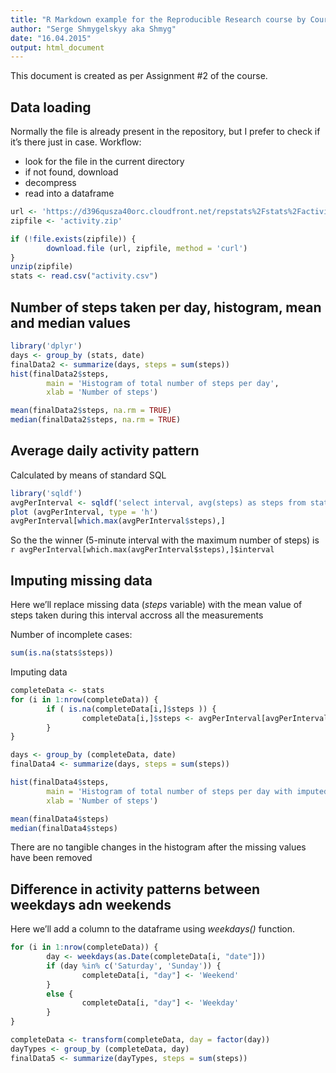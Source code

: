 ```yaml
---
title: "R Markdown example for the Reproducible Research course by Coursera"
author: "Serge Shmygelskyy aka Shmyg"
date: "16.04.2015"
output: html_document
---
```


This document is created as per Assignment #2 of the course.

## Data loading

Normally the file is already present in the repository, but I prefer to check if it's there just in case. Workflow:

* look for the file in the current directory
* if not found, download
* decompress
* read into a dataframe

```r
url <- 'https://d396qusza40orc.cloudfront.net/repstats%2Fstats%2Factivity.zip'
zipfile <- 'activity.zip'

if (!file.exists(zipfile)) {
        download.file (url, zipfile, method = 'curl')
} 
unzip(zipfile)
stats <- read.csv("activity.csv")

```

## Number of steps taken per day, histogram, mean and median values

```r
library('dplyr')
days <- group_by (stats, date)
finalData2 <- summarize(days, steps = sum(steps))
hist(finalData2$steps,
        main = 'Histogram of total number of steps per day',
        xlab = 'Number of steps')

mean(finalData2$steps, na.rm = TRUE)
median(finalData2$steps, na.rm = TRUE)

```

## Average daily activity pattern

Calculated by means of standard SQL
```r
library('sqldf')
avgPerInterval <- sqldf('select interval, avg(steps) as steps from stats group by interval')
plot (avgPerInterval, type = 'h')
avgPerInterval[which.max(avgPerInterval$steps),]
```

So the the winner (5-minute interval with the maximum number of steps) is `r avgPerInterval[which.max(avgPerInterval$steps),]$interval`

## Imputing missing data

Here we'll replace missing data (_steps_ variable) with the mean value of steps taken during this interval accross all the measurements

Number of incomplete cases:

```r
sum(is.na(stats$steps))
```

Imputing data

```r
completeData <- stats
for (i in 1:nrow(completeData)) { 
        if ( is.na(completeData[i,]$steps )) {
                completeData[i,]$steps <- avgPerInterval[avgPerInterval$interval == completeData[i,]$interval, "steps"]
        }
}

days <- group_by (completeData, date)
finalData4 <- summarize(days, steps = sum(steps))

hist(finalData4$steps,
        main = 'Histogram of total number of steps per day with imputed values',
        xlab = 'Number of steps')

mean(finalData4$steps)
median(finalData4$steps)
```

There are no tangible changes in the histogram after the missing values have been removed

## Difference in activity patterns between weekdays adn weekends

Here we'll add a column to the dataframe using _weekdays()_ function.

```r
for (i in 1:nrow(completeData)) {
        day <- weekdays(as.Date(completeData[i, "date"]))
        if (day %in% c('Saturday', 'Sunday')) {
                completeData[i, "day"] <- 'Weekend'
        }
        else {
                completeData[i, "day"] <- 'Weekday'
        }
}

completeData <- transform(completeData, day = factor(day))
dayTypes <- group_by (completeData, day)
finalData5 <- summarize(dayTypes, steps = sum(steps))
```